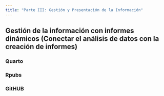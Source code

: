 ```yaml
---
title: "Parte III: Gestión y Presentación de la Información"
---
```


## Gestión de la información con informes dinámicos (Conectar el análisis de datos con la creación de informes)

### Quarto

### Rpubs

### GitHUB
